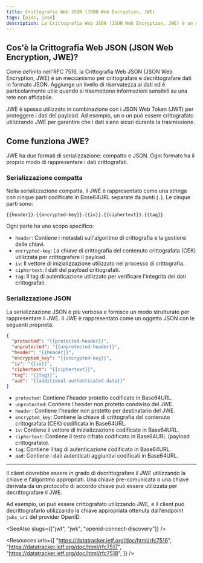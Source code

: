 ```yaml
---
title: Crittografia Web JSON (JSON Web Encryption, JWE)
tags: [oidc, jose]
description: La Crittografia Web JSON (JSON Web Encryption, JWE) è un modo standard per crittografare e decrittografare i dati in formato JSON. È spesso utilizzata per proteggere informazioni sensibili nei JSON Web Token (JWT) in transito.
---
```


## Cos'è la Crittografia Web JSON (JSON Web Encryption, JWE)?

Come definito nell'RFC 7516, la Crittografia Web JSON (JSON Web Encryption, JWE) è un meccanismo per crittografare e decrittografare dati in formato JSON. Aggiunge un livello di riservatezza ai dati ed è particolarmente utile quando si trasmettono informazioni sensibili su una rete non affidabile.

JWE è spesso utilizzato in combinazione con i <Ref slug="jwt">JSON Web Token (JWT)</Ref> per proteggere i dati del payload. Ad esempio, un <Ref slug="id-token" /> o un <Ref slug="access-token" /> può essere crittografato utilizzando JWE per garantire che i dati siano sicuri durante la trasmissione.

## Come funziona JWE?

JWE ha due formati di serializzazione: compatto e JSON. Ogni formato ha il proprio modo di rappresentare i dati crittografati.

### Serializzazione compatta

Nella serializzazione compatta, il JWE è rappresentato come una stringa con cinque parti codificate in Base64URL separate da punti (`.`). Le cinque parti sono:

```
{{header}}.{{encrypted-key}}.{{iv}}.{{ciphertext}}.{{tag}}
```

Ogni parte ha uno scopo specifico:

- `header`: Contiene i metadati sull'algoritmo di crittografia e la gestione delle chiavi.
- `encrypted-key`: La chiave di crittografia del contenuto crittografata (CEK) utilizzata per crittografare il payload.
- `iv`: Il vettore di inizializzazione utilizzato nel processo di crittografia.
- `ciphertext`: I dati del payload crittografati.
- `tag`: Il tag di autenticazione utilizzato per verificare l'integrità dei dati crittografati.

### Serializzazione JSON

La serializzazione JSON è più verbosa e fornisce un modo strutturato per rappresentare il JWE. Il JWE è rappresentato come un oggetto JSON con le seguenti proprietà:

```json
{
  "protected": "{{protected-header}}",
  "unprotected": "{{unprotected-header}}",
  "header": "{{header}}",
  "encrypted_key": "{{encrypted-key}}",
  "iv": "{{iv}}",
  "ciphertext": "{{ciphertext}}",
  "tag": "{{tag}}",
  "aad": "{{additional-authenticated-data}}"
}
```

- `protected`: Contiene l'header protetto codificato in Base64URL.
- `unprotected`: Contiene l'header non protetto condiviso del JWE.
- `header`: Contiene l'header non protetto per destinatario del JWE.
- `encrypted_key`: Contiene la chiave di crittografia del contenuto crittografata (CEK) codificata in Base64URL.
- `iv`: Contiene il vettore di inizializzazione codificato in Base64URL.
- `ciphertext`: Contiene il testo cifrato codificato in Base64URL (payload crittografato).
- `tag`: Contiene il tag di autenticazione codificato in Base64URL.
- `aad`: Contiene i dati autenticati aggiuntivi codificati in Base64URL.

---

Il client dovrebbe essere in grado di decrittografare il JWE utilizzando la chiave e l'algoritmo appropriati. Una chiave pre-comunicata o una chiave derivata da un protocollo di accordo chiave può essere utilizzata per decrittografare il JWE.

Ad esempio, un <Ref slug="id-token" /> può essere crittografato utilizzando JWE, e il client può decrittografarlo utilizzando la chiave appropriata ottenuta dall'endpoint `jwks_uri` del provider OpenID.

<SeeAlso slugs={["jwt", "jwk", "openid-connect-discovery"]} />

<Resources
  urls={[
    "https://datatracker.ietf.org/doc/html/rfc7516",
    "https://datatracker.ietf.org/doc/html/rfc7517",
    "https://datatracker.ietf.org/doc/html/rfc7518",
  ]}
/>